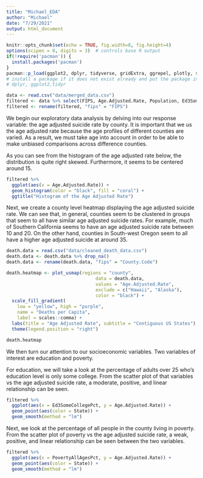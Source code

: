 ```yaml
---
title: "Michael_EDA"
author: "Michael"
date: "7/29/2021"
output: html_document
---
```


```r
knitr::opts_chunk$set(echo = TRUE, fig.width=8, fig.height=4)
options(scipen = 0, digits = 3)  # controls base R output
if(!require('pacman')) {
  install.packages('pacman')
}
pacman::p_load(ggplot2, dplyr, tidyverse, gridExtra, ggrepel, plotly, skimr, usmap) 
# install a package if it does not exist already and put the package in the path (library)
# dplyr, ggplot2,tidyr
```

```r
data <- read.csv("data/merged_data.csv")
filtered <- data %>% select(FIPS, Age.Adjusted.Rate, Population, Ed3SomeCollegePct, PovertyAllAgesPct, State)
filtered <- rename(filtered, "fips" = "FIPS")
```

We begin our exploratory data analysis by delving into our response variable: the age adjusted suicide rate by county. It is important that we us the age adjusted rate because the age profiles of different counties are varied. As a result, we must take age into account in order to be able to make unbiased comparisons across difference counties.

As you can see from the histogram of the age adjusted rate below, the distribution is quite right skewed. Furthermore, it seems to be centered around 15.

```r
filtered %>%
  ggplot(aes(x = Age.Adjusted.Rate)) +
  geom_histogram(color = "black", fill = "coral") + 
  ggtitle("Histogram of the Age Adjusted Rate")
```

Next, we create a county level heatmap displaying the age adjusted suicide rate. We can see that, in general, counties seem to be clustered in groups that seem to all have similar age adjusted suicide rates. For example, much of Southern California seems to have an age adjusted suicide rate between 10 and 20. On the other hand, counties in South-west Oregon seem to all have a higher age adjusted suicide at around 35.

```r
death.data = read.csv("data/cleaned_death_data.csv")
death.data <- death.data %>% drop_na()
death.data <- rename(death.data, "fips" = "County.Code")

death.heatmap <- plot_usmap(regions = "county",
                                 data = death.data,
                                 values = "Age.Adjusted.Rate",
                                 exclude = c("Hawaii", "Alaska"),
                                 color = "black") +
  scale_fill_gradient(
    low = "yellow", high = "purple",
    name = "Deaths per Capita",
    label = scales::comma) +
  labs(title = "Age Adjusted Rate", subtitle = "Contiguous US States") +
  theme(legend.position = "right")

death.heatmap
```

We then turn our attention to our socioeconomic variables. Two variables of interest are education and poverty.

For education, we will take a look at the percentage of adults over 25 who's education level is only some college. From the scatter plot of that variables vs the age adjusted suicide rate, a moderate, positive, and linear relationship can be seen.

```r
filtered %>%
  ggplot(aes(x = Ed3SomeCollegePct, y = Age.Adjusted.Rate)) +
  geom_point(aes(color = State)) +
  geom_smooth(method = "lm")
```

Next, we look at the percentage of all people in the county living in poverty. From the scatter plot of poverty vs the age adjusted suicide rate, a weak, positive, and linear relationship can be seen between the two variables.

```r
filtered %>%
  ggplot(aes(x = PovertyAllAgesPct, y = Age.Adjusted.Rate)) +
  geom_point(aes(color = State)) +
  geom_smooth(method = "lm")
```
